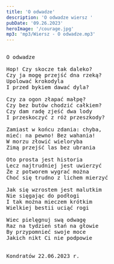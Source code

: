 ```yaml
---
title: 'O odwadze'
description: 'O odwadze wiersz '
pubDate: '09.26.2023'
heroImage: '/courage.jpg'
mp3: 'mp3/Wiersz - O odwadze.mp3'
---
```

<pre>

O odwadze

Hop! Czy skocze tak daleko?
Czy ja mogę przejść dna rzeką?
Upolować krokodyla
I przed bykiem dawać dyla?

Czy za ogon złapać małpę?
Czy bez butów chodzić całkiem? 
Czy dam radę zjeść dwa lody
I przeskoczyć z róż przeszkody?

Zamiast w końcu zdania: chyba,
mieć: na pewno! Bez wahania!
W morzu złowić wieloryba 
Zimą przejść las bez ubrania

Oto prosta jest historia
Lecz najtrudniej jest uwierzyć
Że z potworem wygrać można
Choć się trudno z lichem mierzyć

Jak się wzrostem jest malutkim
Nie sięgając do podłogi
I tak można mieczem krótkim
Wielkiej bestii uciąć rogi

Wiec pielęgnuj swą odwagę
Raz na tydzień stań na głowie
By przypomnieć swoje moce 
Jakich nikt Ci nie podpowie


Kondratów 22.06.2023 r.

</pre>
